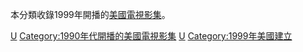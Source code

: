 本分類收錄1999年開播的[[美國|美國]][[電視影集|電視影集]]。

{{year by category
|m=1
|c=9
|d=9
|y=9
|cat=開播的美國電視影集
|sortkey=美國電視
|parent=各年開播的美國電視影集
|subcat=1999年美國電視
}}

[[Category:1999年開播的電視影集|U]]
[[Category:1990年代開播的美國電視影集|Category:1990年代開播的美國電視影集]]
[[Category:1999年電視劇集|U]]
[[Category:1999年美國建立|Category:1999年美國建立]]
